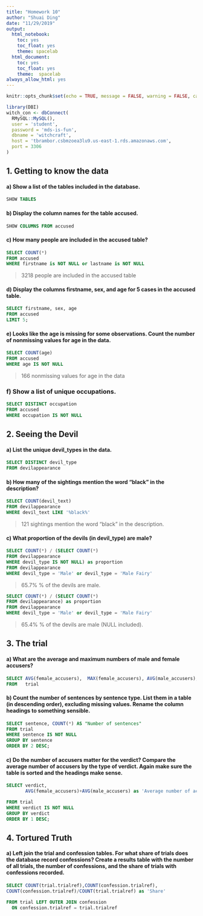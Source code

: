 ```yaml
---
title: "Homework 10"
author: "Shuai Ding"
date: "11/29/2019"
output:
  html_notebook:
    toc: yes
    toc_float: yes
    theme: spacelab
  html_document:
    toc: yes
    toc_float: yes
    theme:  spacelab
always_allow_html: yes
---
```

```r
knitr::opts_chunk$set(echo = TRUE, message = FALSE, warning = FALSE, cache=FALSE)
```

```r
library(DBI)
witch_con <- dbConnect(
  RMySQL::MySQL(),
  user = 'student',
  password = 'mds-is-fun',
  dbname = 'witchcraft',
  host = 'tbrambor.csbmzoea3lu9.us-east-1.rds.amazonaws.com',
  port = 3306
)
```

## 1. Getting to know the data
#### a) Show a list of the tables included in the database.

```sql
SHOW TABLES
```

#### b) Display the column names for the table accused.
```sql
SHOW COLUMNS FROM accused
```

#### c) How many people are included in the accused table?
```sql
SELECT COUNT(*)
FROM accused
WHERE firstname is NOT NULL or lastname is NOT NULL
```

> 3218 people are included in the accused table

#### d) Display the columns firstname, sex, and age for 5 cases in the accused table.
```sql
SELECT firstname, sex, age
FROM accused
LIMIT 5;
```

#### e) Looks like the age is missing for some observations. Count the number of nonmissing values for age in the data.
```sql
SELECT COUNT(age)
FROM accused
WHERE age IS NOT NULL
```

> 166 nonmissing values for age in the data

### f) Show a list of unique occupations.

```sql
SELECT DISTINCT occupation
FROM accused
WHERE occupation IS NOT NULL
```

## 2. Seeing the Devil
#### a) List the unique devil_types in the data.
```sql
SELECT DISTINCT devil_type
FROM devilappearance
```

#### b) How many of the sightings mention the word "black" in the description?
```sql
SELECT COUNT(devil_text)
FROM devilappearance
WHERE devil_text LIKE '%black%'
```

> 121 sightings mention the word "black" in the description.

#### c) What proportion of the devils (in devil_type) are male?

```sql
SELECT COUNT(*) / (SELECT COUNT(*)
FROM devilappearance
WHERE devil_type IS NOT NULL) as proportion
FROM devilappearance
WHERE devil_type = 'Male' or devil_type = 'Male Fairy' 
```
> 65.7% % of the devils are male.


```sql
SELECT COUNT(*) / (SELECT COUNT(*)
FROM devilappearance) as proportion
FROM devilappearance
WHERE devil_type = 'Male' or devil_type = 'Male Fairy' 
```
> 65.4% % of the devils are male (NULL included).

## 3. The trial
#### a) What are the average and maximum numbers of male and female accusers?
```sql
SELECT AVG(female_accusers),  MAX(female_accusers), AVG(male_accusers), MAX(male_accusers)
FROM   trial 
```

#### b) Count the number of sentences by sentence type. List them in a table (in descending order), excluding missing values. Rename the column headings to something sensible.
```sql
SELECT sentence, COUNT(*) AS "Number of sentences"
FROM trial
WHERE sentence IS NOT NULL
GROUP BY sentence
ORDER BY 2 DESC;
```

#### c) Do the number of accusers matter for the verdict? Compare the average number of accusers by the type of verdict. Again make sure the table is sorted and the headings make sense.

```sql
SELECT verdict, 
       AVG(female_accusers)+AVG(male_accusers) as 'Average number of accusers'

FROM trial
WHERE verdict IS NOT NULL
GROUP BY verdict
ORDER BY 1 DESC;
```

## 4. Tortured Truth
#### a) Left join the trial and confession tables. For what share of trials does the database record confessions? Create a results table with the number of all trials, the number of confessions, and the share of trials with confessions recorded.
```sql
SELECT COUNT(trial.trialref),COUNT(confession.trialref),
COUNT(confession.trialref)/COUNT(trial.trialref) as 'Share'

FROM trial LEFT OUTER JOIN confession
  ON confession.trialref = trial.trialref  
```















